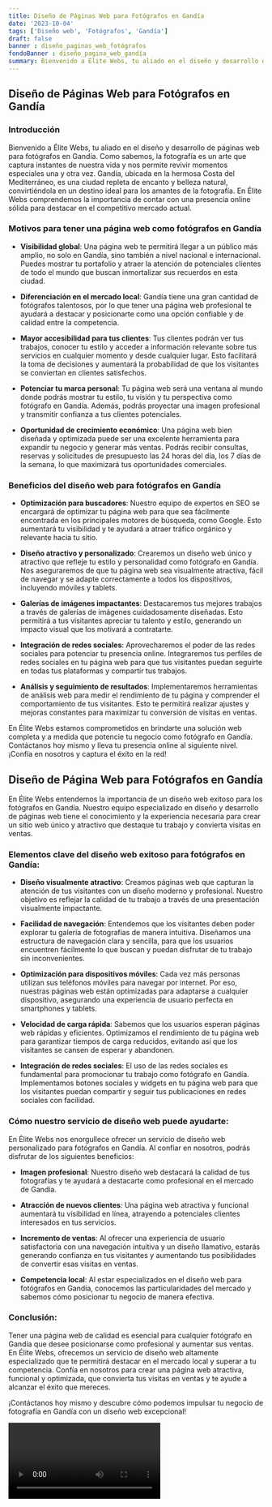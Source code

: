 ```yaml
---
title: Diseño de Páginas Web para Fotógrafos en Gandía
date: '2023-10-04'
tags: ['Diseño web', 'Fotógrafos', 'Gandía']
draft: false
banner : diseño_paginas_web_fotógrafos
fondoBanner : diseño_pagina_web_gandía
summary: Bienvenido a Élite Webs, tu aliado en el diseño y desarrollo de páginas web para fotógrafos en Gandía. Como sabemos, la fotografía es un arte que captura instantes de nuestra vida y nos permite revivir momentos especiales una y otra vez. Gandía, ubicada en la hermosa Costa del Mediterráneo, es una ciudad repleta de encanto y belleza natural, convirtiéndola en un destino ideal para los amantes de la fotografía. En Élite Webs comprendemos la importancia de contar con una presencia online sólida para destacar en el competitivo mercado actual.
---
```


## Diseño de Páginas Web para Fotógrafos en Gandía

### Introducción

Bienvenido a Élite Webs, tu aliado en el diseño y desarrollo de páginas web para fotógrafos en Gandía. Como sabemos, la fotografía es un arte que captura instantes de nuestra vida y nos permite revivir momentos especiales una y otra vez. Gandía, ubicada en la hermosa Costa del Mediterráneo, es una ciudad repleta de encanto y belleza natural, convirtiéndola en un destino ideal para los amantes de la fotografía. En Élite Webs comprendemos la importancia de contar con una presencia online sólida para destacar en el competitivo mercado actual.

### Motivos para tener una página web como fotógrafos en Gandía

- **Visibilidad global**: Una página web te permitirá llegar a un público más amplio, no solo en Gandía, sino también a nivel nacional e internacional. Puedes mostrar tu portafolio y atraer la atención de potenciales clientes de todo el mundo que buscan inmortalizar sus recuerdos en esta ciudad.

- **Diferenciación en el mercado local**: Gandía tiene una gran cantidad de fotógrafos talentosos, por lo que tener una página web profesional te ayudará a destacar y posicionarte como una opción confiable y de calidad entre la competencia. 

- **Mayor accesibilidad para tus clientes**: Tus clientes podrán ver tus trabajos, conocer tu estilo y acceder a información relevante sobre tus servicios en cualquier momento y desde cualquier lugar. Esto facilitará la toma de decisiones y aumentará la probabilidad de que los visitantes se conviertan en clientes satisfechos.

- **Potenciar tu marca personal**: Tu página web será una ventana al mundo donde podrás mostrar tu estilo, tu visión y tu perspectiva como fotógrafo en Gandía. Además, podrás proyectar una imagen profesional y transmitir confianza a tus clientes potenciales.

- **Oportunidad de crecimiento económico**: Una página web bien diseñada y optimizada puede ser una excelente herramienta para expandir tu negocio y generar más ventas. Podrás recibir consultas, reservas y solicitudes de presupuesto las 24 horas del día, los 7 días de la semana, lo que maximizará tus oportunidades comerciales.

### Beneficios del diseño web para fotógrafos en Gandía

- **Optimización para buscadores**: Nuestro equipo de expertos en SEO se encargará de optimizar tu página web para que sea fácilmente encontrada en los principales motores de búsqueda, como Google. Esto aumentará tu visibilidad y te ayudará a atraer tráfico orgánico y relevante hacia tu sitio.

- **Diseño atractivo y personalizado**: Crearemos un diseño web único y atractivo que refleje tu estilo y personalidad como fotógrafo en Gandía. Nos aseguraremos de que tu página web sea visualmente atractiva, fácil de navegar y se adapte correctamente a todos los dispositivos, incluyendo móviles y tablets.

- **Galerías de imágenes impactantes**: Destacaremos tus mejores trabajos a través de galerías de imágenes cuidadosamente diseñadas. Esto permitirá a tus visitantes apreciar tu talento y estilo, generando un impacto visual que los motivará a contratarte.

- **Integración de redes sociales**: Aprovecharemos el poder de las redes sociales para potenciar tu presencia online. Integraremos tus perfiles de redes sociales en tu página web para que tus visitantes puedan seguirte en todas tus plataformas y compartir tus trabajos.

- **Análisis y seguimiento de resultados**: Implementaremos herramientas de análisis web para medir el rendimiento de tu página y comprender el comportamiento de tus visitantes. Esto te permitirá realizar ajustes y mejoras constantes para maximizar tu conversión de visitas en ventas.

En Élite Webs estamos comprometidos en brindarte una solución web completa y a medida que potencie tu negocio como fotógrafo en Gandía. Contáctanos hoy mismo y lleva tu presencia online al siguiente nivel. ¡Confía en nosotros y captura el éxito en la red!

<GifSeo />

<Cta />

## Diseño de Página Web para Fotógrafos en Gandía

En Élite Webs entendemos la importancia de un diseño web exitoso para los fotógrafos en Gandía. Nuestro equipo especializado en diseño y desarrollo de páginas web tiene el conocimiento y la experiencia necesaria para crear un sitio web único y atractivo que destaque tu trabajo y convierta visitas en ventas.

### Elementos clave del diseño web exitoso para fotógrafos en Gandía:

- **Diseño visualmente atractivo**: Creamos páginas web que capturan la atención de tus visitantes con un diseño moderno y profesional. Nuestro objetivo es reflejar la calidad de tu trabajo a través de una presentación visualmente impactante.

- **Facilidad de navegación**: Entendemos que los visitantes deben poder explorar tu galería de fotografías de manera intuitiva. Diseñamos una estructura de navegación clara y sencilla, para que los usuarios encuentren fácilmente lo que buscan y puedan disfrutar de tu trabajo sin inconvenientes.

- **Optimización para dispositivos móviles**: Cada vez más personas utilizan sus teléfonos móviles para navegar por internet. Por eso, nuestras páginas web están optimizadas para adaptarse a cualquier dispositivo, asegurando una experiencia de usuario perfecta en smartphones y tablets.

- **Velocidad de carga rápida**: Sabemos que los usuarios esperan páginas web rápidas y eficientes. Optimizamos el rendimiento de tu página web para garantizar tiempos de carga reducidos, evitando así que los visitantes se cansen de esperar y abandonen.

- **Integración de redes sociales**: El uso de las redes sociales es fundamental para promocionar tu trabajo como fotógrafo en Gandía. Implementamos botones sociales y widgets en tu página web para que los visitantes puedan compartir y seguir tus publicaciones en redes sociales con facilidad.

### Cómo nuestro servicio de diseño web puede ayudarte:

En Élite Webs nos enorgullece ofrecer un servicio de diseño web personalizado para fotógrafos en Gandía. Al confiar en nosotros, podrás disfrutar de los siguientes beneficios:

- **Imagen profesional**: Nuestro diseño web destacará la calidad de tus fotografías y te ayudará a destacarte como profesional en el mercado de Gandía.

- **Atracción de nuevos clientes**: Una página web atractiva y funcional aumentará tu visibilidad en línea, atrayendo a potenciales clientes interesados en tus servicios.

- **Incremento de ventas**: Al ofrecer una experiencia de usuario satisfactoria con una navegación intuitiva y un diseño llamativo, estarás generando confianza en tus visitantes y aumentando tus posibilidades de convertir esas visitas en ventas.

- **Competencia local**: Al estar especializados en el diseño web para fotógrafos en Gandía, conocemos las particularidades del mercado y sabemos cómo posicionar tu negocio de manera efectiva.

### Conclusión:

Tener una página web de calidad es esencial para cualquier fotógrafo en Gandía que desee posicionarse como profesional y aumentar sus ventas. En Élite Webs, ofrecemos un servicio de diseño web altamente especializado que te permitirá destacar en el mercado local y superar a tu competencia. Confía en nosotros para crear una página web atractiva, funcional y optimizada, que convierta tus visitas en ventas y te ayude a alcanzar el éxito que mereces.

¡Contáctanos hoy mismo y descubre cómo podemos impulsar tu negocio de fotografía en Gandía con un diseño web excepcional!

<Video />

<CtaBot job='Fotógrafos' city='Gandía'/>

<Gmaps query='Gandía+españa+maps' />